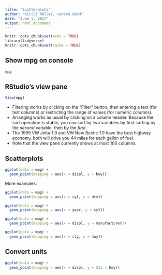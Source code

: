 ```yaml
---
title: "Scatterplots"
author: "Kirill Müller, cynkra GmbH"
date: "June 1, 2017"
output: html_document
---
```


```r
knitr::opts_chunk$set(echo = TRUE)
library(tidyverse)
knitr::opts_chunk$set(cache = TRUE)
```

## Show mpg on console

```r
mpg
```


## RStudio's view pane

```r
View(mpg)
```

- Filtering works by clicking on the "Filter" button, then entering a text (for text columns) or restricting the range of values (for numeric columns).
- Arranging works as usual by clicking on a column header. Because the sort operation is stable, you can sort by two variables by first sorting by the *second* variable, then by the *first*.
- The 1999 VW Jetta 1.9 and VW New Beetle 1.9 have the best highway economy, both will drive you 44 miles for each gallon of fuel.
- Note that the view pane currently shows at most 100 columns.

## Scatterplots

```r
ggplot(data = mpg) +
  geom_point(mapping = aes(x = displ, y = hwy))
```

More examples:

```r
ggplot(data = mpg) +
  geom_point(mapping = aes(x = cyl, y = drv))
```

```r
ggplot(data = mpg) +
  geom_point(mapping = aes(x = year, y = cyl))
```

```r
ggplot(data = mpg) +
  geom_point(mapping = aes(x = displ, y = manufacturer))
```

```r
ggplot(data = mpg) +
  geom_point(mapping = aes(x = cty, y = hwy))
```


## Convert units

```r
ggplot(data = mpg) +
  geom_point(mapping = aes(x = displ, y = 235 / hwy))
```
